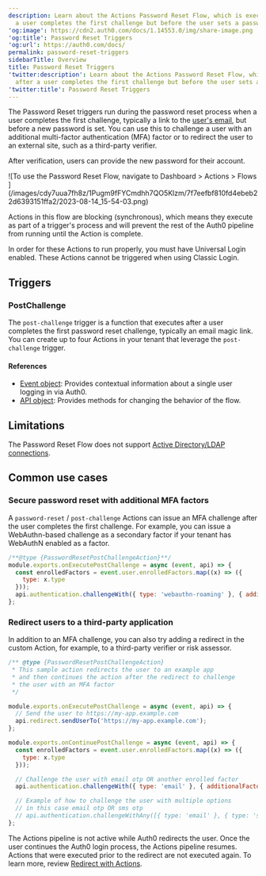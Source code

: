 ```yaml
---
description: Learn about the Actions Password Reset Flow, which is executed after
  a user completes the first challenge but before the user sets a password.
'og:image': https://cdn2.auth0.com/docs/1.14553.0/img/share-image.png
'og:title': Password Reset Triggers
'og:url': https://auth0.com/docs/
permalink: password-reset-triggers
sidebarTitle: Overview
title: Password Reset Triggers
'twitter:description': Learn about the Actions Password Reset Flow, which is executed
  after a user completes the first challenge but before the user sets a password.
'twitter:title': Password Reset Triggers
---
```

The Password Reset triggers run during the password reset process when a user completes the first challenge, typically a link to the [user's email](/secure/multi-factor-authentication/authenticate-using-ropg-flow-with-mfa/enroll-and-challenge-email-authenticators), but before a new password is set. You can use this to challenge a user with an additional <Tooltip tip="Multi-factor authentication (MFA): User authentication process that uses a factor in addition to username and password such as a code via SMS." cta="View Glossary" href="/glossary?term=multi-factor+authentication">multi-factor authentication</Tooltip> (MFA) factor or to redirect the user to an external site, such as a third-party verifier.

After verification, users can provide the new password for their account.

<Frame>![To use the Password Reset Flow, navigate to Dashboard > Actions > Flows ](/images/cdy7uua7fh8z/1Pugm9fFYCmdhh7QO5Klzm/7f7eefbf810fd4ebeb22d6393151ffa2/2023-08-14_15-54-03.png)</Frame>

Actions in this flow are blocking (synchronous), which means they execute as part of a trigger's process and will prevent the rest of the Auth0 pipeline from running until the Action is complete.

<Callout icon="file-lines" color="#0EA5E9" iconType="regular">

In order for these Actions to run properly, you must have Universal Login enabled. These Actions cannot be triggered when using Classic Login.

</Callout>

## Triggers

### PostChallenge

The `post-challenge` trigger is a function that executes after a user completes the first password reset challenge, typically an email magic link. You can create up to four Actions in your tenant that leverage the `post-challenge` trigger.

#### References

* [Event object](/customize/actions/explore-triggers/password-reset-triggers/post-challenge-trigger/post-challenge-event-object): Provides contextual information about a single user logging in via Auth0.
* [API object](/customize/actions/explore-triggers/password-reset-triggers/post-challenge-trigger/post-challenge-api-object): Provides methods for changing the behavior of the flow.

## Limitations

The Password Reset Flow does not support [Active Directory/LDAP connections](/authenticate/identity-providers/enterprise-identity-providers/active-directory-ldap).

## Common use cases

### Secure password reset with additional MFA factors

A `password-reset` / `post-challenge` Actions can issue an MFA challenge after the user completes the first challenge. For example, you can issue a WebAuthn-based challenge as a secondary factor if your tenant has WebAuthN enabled as a factor.

```javascript lines
/**@type {PasswordResetPostChallengeAction}**/
module.exports.onExecutePostChallenge = async (event, api) => {
  const enrolledFactors = event.user.enrolledFactors.map((x) => ({
    type: x.type
  }));
  api.authentication.challengeWith({ type: 'webauthn-roaming' }, { additionalFactors: enrolledFactors });
};
```






### Redirect users to a third-party application

In addition to an MFA challenge, you can also try adding a redirect in the custom Action, for example, to a third-party verifier or risk assessor.

```javascript lines
/** @type {PasswordResetPostChallengeAction}
 * This sample action redirects the user to an example app
 * and then continues the action after the redirect to challenge
 * the user with an MFA factor
 */

module.exports.onExecutePostChallenge = async (event, api) => {
  // Send the user to https://my-app.example.com
  api.redirect.sendUserTo('https://my-app.example.com');
};

module.exports.onContinuePostChallenge = async (event, api) => {
  const enrolledFactors = event.user.enrolledFactors.map((x) => ({
    type: x.type
  }));

  // Challenge the user with email otp OR another enrolled factor
  api.authentication.challengeWith({ type: 'email' }, { additionalFactors: enrolledFactors });

  // Example of how to challenge the user with multiple options
  // in this case email otp OR sms otp
  // api.authentication.challengeWithAny([{ type: 'email' }, { type: 'sms' }]);
};
```






The Actions pipeline is not active while Auth0 redirects the user. Once the user continues the Auth0 login process, the Actions pipeline resumes. Actions that were executed prior to the redirect are not executed again. To learn more, review [Redirect with Actions](/customize/actions/explore-triggers/signup-and-login-triggers/login-trigger/redirect-with-actions).
